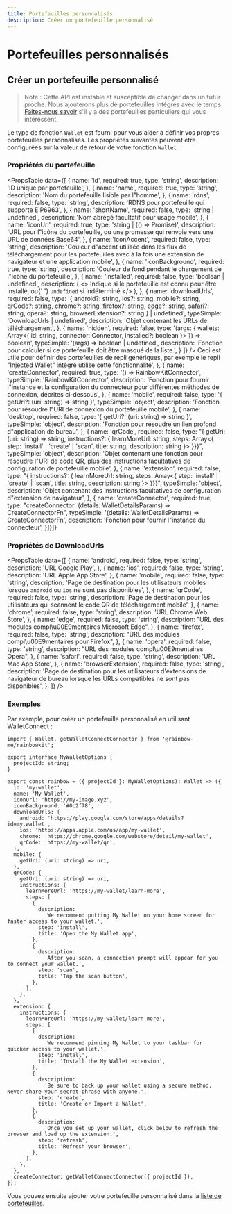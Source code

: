 ```yaml
---
title: Portefeuilles personnalisés
description: Créer un portefeuille personnalisé
---
```


# Portefeuilles personnalisés

## Créer un portefeuille personnalisé

> Note : Cette API est instable et susceptible de changer dans un futur proche. Nous ajouterons plus de portefeuilles intégrés avec le temps. [Faites-nous savoir](https://github.com/rainbow-me/rainbowkit/issues) s'il y a des portefeuilles particuliers qui vous intéressent.

Le type de fonction `Wallet` est fourni pour vous aider à définir vos propres portefeuilles personnalisés. Les propriétés suivantes peuvent être configurées sur la valeur de retour de votre fonction `Wallet` :

### Propriétés du portefeuille

<PropsTable
  data={[
    {
      name: 'id',
      required: true,
      type: 'string',
      description: 'ID unique par portefeuille',
    },
    {
      name: 'name',
      required: true,
      type: 'string',
      description: 'Nom du portefeuille lisible par l\"homme',
    },
    {
      name: 'rdns',
      required: false,
      type: 'string',
      description: 'RDNS pour portefeuille qui supporte EIP6963',
    },
    {
      name: 'shortName',
      required: false,
      type: 'string | undefined',
      description: 'Nom abrégé facultatif pour usage mobile',
    },
    {
      name: 'iconUrl',
      required: true,
      type: 'string | (() => Promise<string>)',
      description:
        'URL pour l\"icône du portefeuille, ou une promesse qui renvoie vers une URL de données Base64',
    },
    {
      name: 'iconAccent',
      required: false,
      type: 'string',
      description:
        'Couleur d\"accent utilisée dans les flux de téléchargement pour les portefeuilles avec à la fois une extension de navigateur et une application mobile',
    },
    {
      name: 'iconBackground',
      required: true,
      type: 'string',
      description: 'Couleur de fond pendant le chargement de l\"icône du portefeuille',
    },
    {
      name: 'installed',
      required: false,
      type: 'boolean | undefined',
      description: (
        <>
          Indique si le portefeuille est connu pour être installé, ou{' '}
          <code>undefined</code> si indéterminé
        </>
      ),
    },
    {
      name: 'downloadUrls',
      required: false,
      type: '{ android?: string, ios?: string, mobile?: string, qrCode?: string, chrome?: string, firefox?: string, edge?: string, safari?: string, opera?: string, browserExtension?: string } | undefined',
      typeSimple: 'DownloadUrls | undefined',
      description: 'Objet contenant les URLs de téléchargement',
    },
    {
      name: 'hidden',
      required: false,
      type: '(args: { wallets: Array<{ id: string, connector: Connector, installed?: boolean }> }) => boolean',
      typeSimple: '(args) => boolean | undefined',
      description:
        'Fonction pour calculer si ce portefeuille doit être masqué de la liste.',
    } 
  ]}
/> Ceci est utile pour définir des portefeuilles de repli génériques, par exemple le repli "Injected Wallet" intégré utilise cette fonctionnalité',
    },
    {
      name: 'createConnector',
      required: true,
      type: '() => RainbowKitConnector',
      typeSimple: 'RainbowKitConnector',
      description:
        'Fonction pour fournir l\"instance et la configuration du connecteur pour différentes méthodes de connexion, décrites ci-dessous',
    },
    {
      name: 'mobile',
      required: false,
      type: '{ getUri?: (uri: string) => string }',
      typeSimple: 'object',
      description:
        'Fonction pour résoudre l\"URI de connexion du portefeuille mobile',
    },
    {
      name: 'desktop',
      required: false,
      type: '{ getUri?: (uri: string) => string }',
      typeSimple: 'object',
      description: 'Fonction pour résoudre un lien profond d\"application de bureau',
    },
    {
      name: 'qrCode',
      required: false,
      type: "{ getUri: (uri: string) => string, instructions?: { learnMoreUrl: string, steps: Array<{ step: 'install' | 'create' | 'scan', title: string, description: string }> }}}",
      typeSimple: 'object',
      description:
        'Objet contenant une fonction pour résoudre l\"URI de code QR, plus des instructions facultatives de configuration de portefeuille mobile',
    },
    {
      name: 'extension',
      required: false,
      type: "{ instructions?: { learnMoreUrl: string, steps: Array<{ step: 'install' | 'create' | 'scan', title: string, description: string }> }}}",
      typeSimple: 'object',
      description:
        'Objet contenant des instructions facultatives de configuration d\"extension de navigateur',
    },
    {
      name: 'createConnector',
      required: true,
      type: "createConnector: (details: WalletDetailsParams) => CreateConnectorFn",
      typeSimple: '(details: WalletDetailsParams) => CreateConnectorFn',
      description: 'Fonction pour fournir l\"instance du connecteur',
    }]}]}

### Propriétés de DownloadUrls

<PropsTable
  data={[
    {
      name: 'android',
      required: false,
      type: 'string',
      description: 'URL Google Play',
    },
    {
      name: 'ios',
      required: false,
      type: 'string',
      description: 'URL Apple App Store',
    },
    {
      name: 'mobile',
      required: false,
      type: 'string',
      description:
        'Page de destination pour les utilisateurs mobiles lorsque `android` ou `ios` ne sont pas disponibles',
    },
    {
      name: 'qrCode',
      required: false,
      type: 'string',
      description:
        'Page de destination pour les utilisateurs qui scannent le code QR de téléchargement mobile',
    },
    {
      name: 'chrome',
      required: false,
      type: 'string',
      description: 'URL Chrome Web Store',
    },
    {
      name: 'edge',
      required: false,
      type: 'string',
      description: "URL des modules compl\u00E9mentaires Microsoft Edge",
    },
    {
      name: 'firefox',
      required: false,
      type: 'string',
      description: "URL des modules compl\u00E9mentaires pour Firefox",
    },
    {
      name: 'opera',
      required: false,
      type: 'string',
      description: "URL des modules compl\u00E9mentaires Opera",
    },
    {
      name: 'safari',
      required: false,
      type: 'string',
      description: 'URL Mac App Store',
    },
    {
      name: 'browserExtension',
      required: false,
      type: 'string',
      description:
        'Page de destination pour les utilisateurs d'extensions de navigateur de bureau lorsque les URLs compatibles ne sont pas disponibles',
    },
  ]}
/>

### Exemples

Par exemple, pour créer un portefeuille personnalisé en utilisant WalletConnect :

```tsx
import { Wallet, getWalletConnectConnector } from '@rainbow-me/rainbowkit';

export interface MyWalletOptions {
  projectId: string;
}

export const rainbow = ({ projectId }: MyWalletOptions): Wallet => ({
  id: 'my-wallet',
  name: 'My Wallet',
  iconUrl: 'https://my-image.xyz',
  iconBackground: '#0c2f78',
  downloadUrls: {
    android: 'https://play.google.com/store/apps/details?id=my.wallet',
    ios: 'https://apps.apple.com/us/app/my-wallet',
    chrome: 'https://chrome.google.com/webstore/detail/my-wallet',
    qrCode: 'https://my-wallet/qr',
  },
  mobile: {
    getUri: (uri: string) => uri,
  },
  qrCode: {
    getUri: (uri: string) => uri,
    instructions: {
      learnMoreUrl: 'https://my-wallet/learn-more',
      steps: [
        {
          description:
            'We recommend putting My Wallet on your home screen for faster access to your wallet.',
          step: 'install',
          title: 'Open the My Wallet app',
        },
        {
          description:
            'After you scan, a connection prompt will appear for you to connect your wallet.',
          step: 'scan',
          title: 'Tap the scan button',
        },
      ],
    },
  },
  extension: {
    instructions: {
      learnMoreUrl: 'https://my-wallet/learn-more',
      steps: [
        {
          description:
            'We recommend pinning My Wallet to your taskbar for quicker access to your wallet.',
          step: 'install',
          title: 'Install the My Wallet extension',
        },
        {
          description:
            'Be sure to back up your wallet using a secure method. Never share your secret phrase with anyone.',
          step: 'create',
          title: 'Create or Import a Wallet',
        },
        {
          description:
            'Once you set up your wallet, click below to refresh the browser and load up the extension.',
          step: 'refresh',
          title: 'Refresh your browser',
        },
      ],
    },
  },
  createConnector: getWalletConnectConnector({ projectId }),
});
```

Vous pouvez ensuite ajouter votre portefeuille personnalisé dans la [liste de portefeuilles](/docs/custom-wallet-list).
